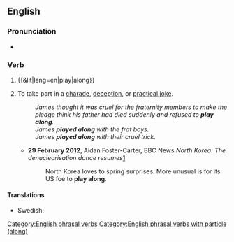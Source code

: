 ==English==

===Pronunciation===
* {{audio|En-au-play along.ogg|Audio (AU)|lang=en}}

===Verb===
{{en-verb|plays along|playing along|played along}}

# {{&lit|lang=en|play|along}}
# {{lb|en|idiomatic}} To take part in a [[charade]], [[deception]], or [[practical joke]].
#: ''James thought it was cruel for the fraternity members to make the pledge think his father had died suddenly and refused to '''play along'''.''
#: ''James '''played along''' with the frat boys.''
#: ''James '''played along''' with their cruel trick.''
#* '''29 February 2012''', Aidan Foster-Carter, BBC News ''North Korea: The denuclearisation dance resumes''[http://www.bbc.co.uk/news/world-asia-17213948]
#*: North Korea loves to spring surprises. More unusual is for its US foe to '''play along'''.

====Translations====
{{trans-top|2.}}
* Swedish: {{t|sv|spela med}}
{{trans-mid}}
{{trans-bottom}}

[[Category:English phrasal verbs]]
[[Category:English phrasal verbs with particle (along)]]